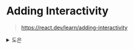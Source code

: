# Adding Interactivity

> https://react.dev/learn/adding-interactivity

<details>
  <summary>도은</summary>
  ## Adding Interactivity

```
💡 State
- React에서는 시간에 따라 변화하는 데이터를 state라고 한다.
```

- `state`는 어떠한 컴포넌트에든 추가 가능, 필요에 따라 업데이트 가능

### 이벤트에 응답하기

#### 이벤트 핸들러 추가하기

- JSX 태그에 prop 형태로 전달
- 호출이 아닌 함수를 전달해야 한다.

  ```tsx
  // bad
  <button onClick={alert('...')}>

  // good
  <button onClick={() => alert('...')}>
  ```

  - 호출로 전달할 경우, **컴포넌트가 렌더링될 때마다 실행될 것**

#### 이벤트 전파

- 이벤트 핸들러는 해당 컴포넌트가 가진 어떤 **자식 컴포넌트의 이벤트를 수신**하는 것도 가능
- 이를 이벤트가 트리를 따라 "bubble"되거나 "전파된다"고 표현
- 이벤트는 발생한 지점에서 시작하여 트리를 따라 위로 전달

```
💡 JSX 태그 내에서만 실행되는 onScroll을 제외한 React 내 모든 이벤트는 전파된다
```

#### 전파 멈추기

- 이벤트 핸들러는 **이벤트 객체**를 유일한 매개변수로 받는다.
- 이벤트가 부모 컴포넌트에 닿지 못하도록 막을 수 있다.

  ```tsx
  <button onClick={e => e.stopPropagation()}>
  ```

#### 기본 동작 방지하기

- 브라우저 이벤트는 관련된 기본 브라우저 동작을 가진다.
- 예를 들어, `<form>` 제출 이벤트는 그 내부의 버튼을 클릭 시 페이지 전체를 리로드하는 것이 기본 동작
- 이러한 일이 발생하지 않도록 `e.preventDefault()`를 이벤트 객체에서 호출 가능

#### 이벤트 핸들러가 사이드 이펙트를 가질 수도 있는가?

> 가능하다

- 함수를 렌더링하는 것과 다르게 **이벤트 핸들러는 순수할 필요 X**
- 이벤트 객체를 가지고 무언가를 변경하는 데 최적의 위치

### State: A Component's Memory

- 컴포넌트는 상호작용의 결과로 화면의 내용을 변경해야 하는 경우가 많다.

```
💡 React는 컴포넌트별 메모리를 state라고 부른다
```

#### 일반 변수로 충분하지 않은 경우

- 지역 변수는 **렌더링을 일으키지 않는다**
  - React는 새로운 데이터로 컴포넌트를 다시 렌더링해야 한다는 것을 인식 X
- 컴포넌트를 새로운 데이터로 업데이트하기 위해서는 다음 2가지가 필요
  1. 렌더링 사이에 데이터를 `유지`
  2. React가 새로운 데이터로 컴포넌트를 렌더링하도록 `트리거`

#### state 변수 추가하기

- 훅은 컴포넌트의 최상위 혹은 커스텀 훅에서만 호출할 수 있다.

**`🤔 왜 그럴까?`**

> https://ko.legacy.reactjs.org/docs/hooks-rules.html

- React는 렌더링될 때마다 **항상 동일한 순서로 hook이 호출되는 것을 보장**
- 조건문이나 반복문 내에서 훅을 호출할 경우에
  - 렌더링 중 훅 호출 순서가 변할 수 있다.
  - 그래야 컴포넌트의 동작을 예측 가능하고 일관되게 만들 수 있다.

아래와 같은 경우, 렌더링 중 훅 호출 순서가 달라질 것이다.

```tsx
function MyComponent() {
  const [count, setCount] = useState(0); // 1번째 훅

  if (count % 2 === 0) {
    useEffect(() => {
      // 2번째 훅 (짝수일 때만 호출됨)
      console.log('Effect ran');
    }, []);
  }

  return <button onClick={() => setCount(count + 1)}>{count}</button>;
}
```

- React는 각 컴포넌트의 훅들을 `LinkedList(연결리스트)`로 관리
  - 컴포넌트가 처음 렌더링될 때, React는 각 훅 호출마다 새로운 노드를 생성하여 LinkedList에 추가
  - 컴포넌트 리렌더링 시, React는 생성된 LinkedList를 순회하면서 각 상태를 업데이트
  - 따라서, 훅 호출 순서가 변경된다면, LinkedList 구조가 달라져야 한다.
  - 항상 동일한 렌더링 순서를 보장할 수 없으므로, 의도대로 상태가 유지되지 않을 수 있으며 상태 추적도 어렵게 한다.

### Render and Commit

- 컴포넌트는 화면에 표시되기 전에 React에 의해 렌더링되어야 한다.
- 컴포넌트가 렌더링되고 화면에 반영되기까지의 과정은 다음과 같다.
  1. 렌더링 트리거
  2. 컴포넌트 렌더링
  3. DOM에 반영

<p align="center">
  <img src="https://github.com/user-attachments/assets/5e62422a-f0c4-4f1f-af5b-c39e32f046c2" width="500" />
</p>

#### 1단계: 렌더링 트리거

- 컴포넌트 렌더링이 일어나는 데에는 2가지 이유
  1. 컴포넌트의 초기 렌더링
  2. 컴포넌트의 state가 업데이트

```
💡 set 함수를 통해 상태를 업데이트하면 자동으로 렌더링 대기열에 추가
→ 실제로, 리렌더링이 너무 많이 일어나, 상태 업데이트의 딜레이가 느껴졌던 경험이 있다.
```

#### 2단계: React 컴포넌트 렌더링

```
💡 렌더링은 React에서 컴포넌트를 호출하는 것
```

- 초기 렌더링에서, React는 루트 컴포넌트를 호출
- 이후 렌더링에서, React는 state 업데이트가 일어나 렌더링을 트리거한 컴포넌트를 호출

#### 3단계: React가 DOM에 변경사항을 커밋

- 컴포넌트를 **렌더링한 후 React는 DOM을 수정**
- 초기 렌더링의 경우, React는 [`appendChild()`](https://developer.mozilla.org/ko/docs/Web/API/Node/appendChild) DOM API를 사용하여 모든 DOM 노드를 화면에 표시
- 리렌더링의 경우, React는 필요한 최소한의 작업을 적용하여 DOM이 최신 렌더링 출력과 일치하도록

```
💡 React는 렌더링 간에 차이가 있는 경우에만 DOM 노드를 변경
```

### State as a Snapshot

```
💡 state는 스냅샷처럼 동작
```

#### 렌더링은 그 시점의 스냅샷을 찍는다

- `렌더링`이란, React가 컴포넌트 즉 함수를 호출한다는 것
- prop, 이벤트 핸들러, 로컬 변수는 모두 **렌더링 당시의 state를 사용해 계산**

<p align="center">
  <img src="https://github.com/user-attachments/assets/f1c18b1b-631e-48e3-98e5-5a7ef6f00772" width="500" />
</p>

아래 코드를 실행해서, 버튼을 클릭하면 1씩 증가한다.

```tsx
import { useState } from 'react';

export default function Counter() {
  const [number, setNumber] = useState(0);

  return (
    <>
      <h1>{number}</h1>
      <button
        onClick={() => {
          setNumber(number + 1);
          setNumber(number + 1);
          setNumber(number + 1);
        }}
      >
        +3
      </button>
    </>
  );
}
```

- `setNumber(numer+1)`을 3번 호출했지만
  - 이 렌더링에서 이벤트 핸들러에서 `number`는 항상 0이기 때문에 1로 세 번 설정하는 것

### Queueing a Series of State updates

#### React state batches 업데이트

각 렌더링의 state의 값은 고정되어 있으므로, 첫 번째 렌더링에서의 이벤트 핸들러의 number 값은 setNumber을 몇 번 호출하든 이때 number는 0이다.

![batch](https://github.com/user-attachments/assets/961d382b-2258-4e31-8f50-2318d2dfde08)

```
💡 React는 state 업데이트 전에 이벤트 핸들러의 모든 코드가 실행될 때까지 기다린다.
```

- 이렇게 하면 너무 많은 리렌더링 발생 X
- 하지만, **이벤트 핸들러와 그 안에 있는 코드가 완료될 때까지 UI가 업데이트되지 않는다는 의미**이기도.. 🤔
- React는 **클릭과 같은 의도적인 연속 이벤트에 대해서는 batch를 수행 X**

#### 다음 렌더링 전에 동일한 state 변수를 여러 번 업데이트하기

> 하나의 이벤트에서 일부 state를 여러 번 업데이트하려면, `setNumber(n => n + 1)` 업데이트 함수를 사용할 수 있다

- 흔한 사례는 아니지만
- 다음 렌더링 전에 동일한 state 변수를 여러 번 업데이트 하고 싶다면
- `setNumber(n => n + 1)`와 같이 이전 큐의 state를 기반으로 다음 state를 계산하는 함수 전달 가능

![batch2](https://github.com/user-attachments/assets/77131020-dfd4-4819-8c34-b3dda8b2c3c4)

- React는 이벤트 핸들러의 다른 코드가 모두 실행된 후에 이 함수가 처리되도록 큐에 넣는다.
- 다음 렌더링 중 React는 큐를 순회하여 최종 업데이트된 state를 제공

```tsx
setNumber((n) => n + 1);
setNumber((n) => n + 1);
setNumber((n) => n + 1);
```

- `setNumber(n => n + 1)`에서 `n => n + 1` 함수를 큐에 추가한다 x3
- 다음 렌더링 중에 useState를 호출하면 React는 큐를 순회
- `number` state는 0이었으므로 React는 이를 첫 번째 업데이트 함수에 n 인수로 전달
- React는 3을 최종 결과로 저장하고 useState에서 반환

### Updating Objects in State

- 객체를 업데이트하고 싶을 때는, 새로운 객체를 생성(또는 기존 객체의 복사본을 만들어), state가 복사본을 사용하도록 해야 한다.

#### 변경이란?

- 자바스크립트에서 객체 자체의 내용을 바꿀 수 있다. 이것을 변경(mutation)이라고 한다.

```tsx
const [position, setPosition] = useState({ x: 0, y: 0 });

position.x = 5;
```

#### 중첩된 객체 갱신하기

아래와 같은 중첩된 객체 구조를 생각해보자

```tsx
const [person, setPerson] = useState({
  name: 'Niki de Saint Phalle',
  artwork: {
    title: 'Blue Nana',
    city: 'Hamburg',
    image: 'https://i.imgur.com/Sd1AgUOm.jpg',
  },
});

// city를 바꾸기 위해서는
const newArtwork = { ...person.artwork, city: 'New Delhi' };
const nextPerson = { ...person, artwork: newArtwork };
setPerson(nextPerson);

// 혹은 이렇게도 가능
setPerson({
  ...person, // 다른 필드 복사
  artwork: {
    // artwork 교체
    ...person.artwork, // 동일한 값 사용
    city: 'New Delhi', // 하지만 New Delhi!
  },
});
```

**`📖 DEEP DIVE ) 객체들은 사실 중첩되어 있지 않다`**

```tsx
let obj = {
  name: 'Niki de Saint Phalle',
  artwork: {
    title: 'Blue Nana',
    city: 'Hamburg',
    image: 'https://i.imgur.com/Sd1AgUOm.jpg',
  },
};
```

중첩된 객체라는 것은 없으며, 실제로는 두 개의 다른 객체를 보는 것이다

```tsx
let obj1 = {
  title: 'Blue Nana',
  city: 'Hamburg',
  image: 'https://i.imgur.com/Sd1AgUOm.jpg',
};

let obj2 = {
  name: 'Niki de Saint Phalle',
  artwork: obj1,
};

let obj3 = {
  name: 'Copycat',
  artwork: obj1,
};
```

- `obj3.artwork.city`을 변경하려 했다면
- `obj2.artwork.city`와 `obj1.city` 둘 다 영향을 미칠 것이다.
- "중첩된" 것으로 생각하면 이해하기 어려울 수 있다.
- 프로퍼티를 통해 서로를 "가리키는" 각각의 객체들이다.

#### Immer로 간결한 갱신 로직 작성하기

- [Immer](https://github.com/immerjs/use-immer?tab=readme-ov-file)는 복사본 생성을 도와주는 인기 있는 라이브러리이다.

```tsx
updatePerson((draft) => {
  draft.artwork.city = 'Lagos';
});
```

- Immer는 내부적으로 어느 부분이 변경되었는지 알아내어, 변경사항을 포함한 완전히 새로운 객체를 생성해준다.

</details>
